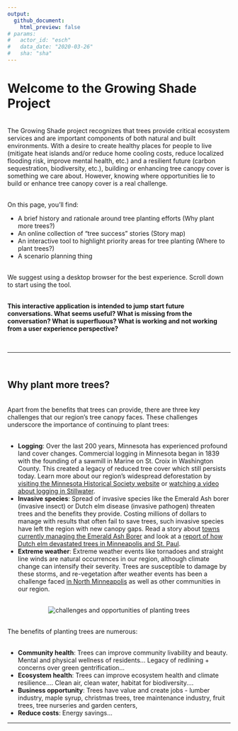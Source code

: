 ```yaml
---
output: 
  github_document:
    html_preview: false
# params: 
#   actor_id: "esch" 
#   data_date: "2020-03-26"
#   sha: "sha"
---
```


# Welcome to the Growing Shade Project

<br>
The Growing Shade project recognizes that trees provide critical ecosystem services and are important components of both natural and built environments. With a desire to create healthy places for people to live (mitigate heat islands and/or reduce home cooling costs, reduce localized flooding risk, improve mental health, etc.) and a resilient future (carbon sequestration, biodiversity, etc.), building or enhancing tree canopy cover is something we care about. However, knowing where opportunities lie to build or enhance tree canopy cover is a real challenge. 

<br>
On this page, you'll find:

- A brief history and rationale around tree planting efforts (Why plant more trees?)
- An online collection of "tree success" stories (Story map)
- An interactive tool to highlight priority areas for tree planting (Where to plant trees?)
- A scenario planning thing

<br>
We suggest using a desktop browser for the best experience. Scroll down to start using the tool.

<br>
**This interactive application is intended to jump start future conversations. What seems useful? What is missing from the conversation? What is superfluous? What is working and not working from a user experience perspective?** 

<br>
<hr>
<br>

## Why plant more trees?

<br>
Apart from the benefits that trees can provide, there are three key challenges that our region's tree canopy faces. These challenges underscore the importance of continuing to plant trees:
<br>
<br>

- **Logging**: Over the last 200 years, Minnesota has experienced profound land cover changes. Commercial logging in Minnesota began in 1839 with the founding of a sawmill in Marine on St. Croix in Washington County. This created a legacy of reduced tree cover which still persists today. Learn more about our region's widespread deforestation by <a href = 'https://www.mnhs.org/foresthistory/learn/logging' target = '_blank'>visiting the Minnesota Historical Society website</a> or <a href = 'https://www.youtube.com/watch?v=HhqP6ghXKaU&t=1s' target = '_blank'>watching a video about logging in Stillwater</a>.
- **Invasive species**: Spread of invasive species like the Emerald Ash borer (invasive insect) or Dutch elm disease (invasive pathogen) threaten trees and the benefits they provide. Costing millions of dollars to manage with results that often fail to save trees, such invasive species have left the region with new canopy gaps. Read a story about <a href = 'https://www.mprnews.org/story/2015/03/15/ash-borer' target = '_blank'>towns currently managing the Emerald Ash Borer</a> and look at a <a href = 'http://collections.mnhs.org/mnhistorymagazine/articles/65/v65i02p44-53.pdf' target = '_blank'>report of how Dutch elm devastated trees in Minneapolis and St. Paul</a>.
- **Extreme weather**: Extreme weather events like tornadoes and straight line winds are natural occurrences in our region, although climate change can intensify their severity. Trees are susceptible to damage by these storms, and re-vegetation after weather events has been a challenge faced <a href = 'https://sahanjournal.com/climate/northside-tornado-recovery/' target = '_blank'>in North Minneapolis</a> as well as other communities in our region.

<br>
<center><img src="www/schematic.png" alt = "challenges and opportunities of planting trees"></center>

<br>
The benefits of planting trees are numerous:
<br>
<br>

- **Community health**: Trees can improve community livability and beauty. Mental and physical wellness of residents... Legacy of redlining + concerns over green gentrification...
- **Ecosystem health**: Trees can improve ecosystem health and climate resilience.... Clean air, clean water, habitat for biodiversity....
- **Business opportunity**: Trees have value and create jobs - lumber industry, maple syrup, christmas trees, tree maintenance industry, fruit trees, tree nurseries and garden centers, 
- **Reduce costs**: Energy savings...

<!-- <br> -->
<!-- There are many dimensions that can and should be considered when deciding where to plant trees. -->

<!-- - **Existing tree cover**: knowing which areas have relatively low tree cover versus areas that have relatively high tree cover can help direct tree planting efforts.  -->
<!-- - **Equity**: communities of color and other marginalized groups disproportionately live in areas which lack tree cover and/or have high negative externalities which could be mitigated in part by tree cover (air pollution, etc.) -->
<!-- - **Existing land use**: information about land use can help direct messaging and outreach (ie if opportunities exist for planting trees within residential area, the messaging will look very different than if the greatest opportunities for planting trees lies within commercial zoned areas) -->
<!-- - Other: ... -->

<!-- <br> -->
<!-- Similarly, there are multiple things to consider in making a useful tool: -->

<!-- - **Understandable**: clear and actionable conclusions need to be drawn from complex and disparate data sources. Conclusions should be understandable to the general public (given that tree planting fundamentally impacts people and neighborhoods), to practitioners (to make informed decisions about planting trees), and to subject matter experts (to facilitate the iterative nature of this work and ensure the tool incorporates the best available research).  -->
<!-- - **Narrative**: planting trees today will change the trajectory of a neighborhood's canopy for the future. Incorporating stories needs to be part of the tool... -->
<!-- - **Research-based**: this tool should incorporate relevant research and be transparent in our methods. This tool should be designed flexibly so that new research and new data sources can improve the conclusions (especially around climate resiliency/adaptation), spatial accuracy (down to 1m in accuracy would be the gold standard), and geographic spread (expanding from the Twin Cities region to statewide and beyond) of this tool.  -->
<!-- - **Interactive**: knowing that different funding programs and/or local priorities will dictate on-the-ground action (of planting trees), this tool should allow for users to set their own prioritization scheme if they so desire. -->


<!-- <br> -->
<!-- This data was aggregated to help facilitate discussions around enhancing our region's tree canopy in order to improve climate resilience, livability, and beauty. Of course, important pieces are missing, not fully unpacked, and/or tied together in incomplete ways. For instance, there are practical limitations on data availability/vintage/accuracy/spatial resolution. There are also limitations on which parts of the discussion data can contribute to ("yes" to identifying ares which might be suitable for tree planting, "no" (at the moment) to knowing which tree species might be most suitable for the location). -->

<!-- <br> -->
<!-- This is a quick and dirty test to see if this works. And/or if it would be useful to jump start future conversations. If this seems like a useful approach, let's think more critically about everything. -->

<!-- <br> -->

<!-- ## Methods -->

<!-- Pulling together: -->

<!-- - "Greenness" (normalized difference vegetation index (NDVI) from Sentinel-2, peak NDVI in 2020 aggregated to the block group level and also at 10x10m resolution) -->
<!-- - Equity considerations data -->
<!-- - Existing land use -->

<hr>
